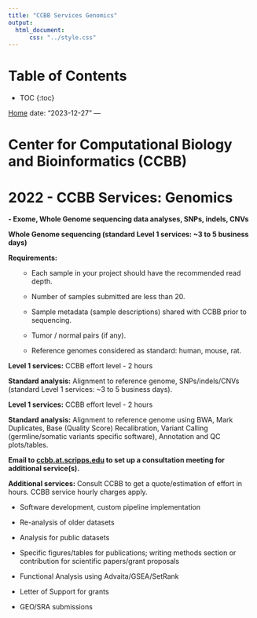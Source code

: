 ```yaml
---
title: "CCBB Services Genomics"
output: 
  html_document:
      css: "../style.css"
---
```


# Table of Contents

* TOC {:toc}

<!-- Content of your subpage goes here -->

<a href="path_to_your_home_page.html" class="home-button">Home</a>
date: "2023-12-27"
---

# Center for Computational Biology and Bioinformatics (CCBB)

# 2022 - CCBB Services: Genomics


**- Exome, Whole Genome sequencing data analyses, SNPs, indels, CNVs**




**Whole Genome sequencing (standard Level 1 services: ~3 to 5 business days)**




**Requirements:**
<ol>
* Each sample in your project should have the recommended read depth.

* Number of samples submitted are less than 20.

* Sample metadata (sample descriptions) shared with CCBB prior to sequencing.

* Tumor / normal pairs (if any).

* Reference genomes considered as standard: human, mouse, rat.

</ol>




**Level 1 services:** CCBB effort level - 2 hours


**Standard analysis:** Alignment to reference genome, SNPs/indels/CNVs (standard Level 1 services: ~3 to 5 business days).




**Level 1 services:** CCBB effort level - 2 hours


**Standard analysis:** Alignment to reference genome using BWA, Mark Duplicates, Base (Quality Score) Recalibration, Variant Calling (germline/somatic variants specific software), Annotation and QC plots/tables.




**Email to <a href="mailto:ccbb.at.scripps.edu">ccbb.at.scripps.edu</a> to set up a consultation meeting for additional service(s).**




**Additional services:** Consult CCBB to get a quote/estimation of effort in hours. CCBB service hourly charges apply.

* Software development, custom pipeline implementation

* Re-analysis of older datasets

* Analysis for public datasets

* Specific figures/tables for publications; writing methods section or contribution for scientific papers/grant proposals

* Functional Analysis using Advaita/GSEA/SetRank

* Letter of Support for grants

* GEO/SRA submissions


